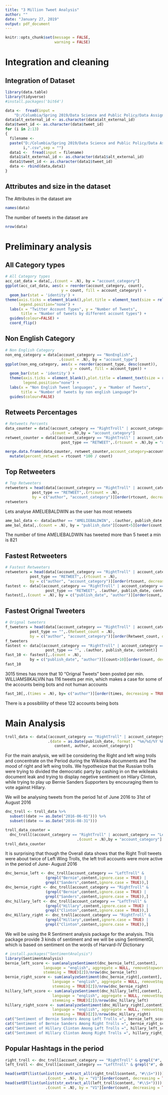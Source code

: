 ---
title: "3 Million Tweet Analysis"
author: ""
date: "January 27, 2019"
output: pdf_document
---

```{r setup, include=FALSE}
knitr::opts_chunk$set(message = FALSE,
                      warning = FALSE)
```

# Integration and cleaning

## Integration of Dataset

```{r}
library(data.table)
library(tidyverse)
#install.packages('bit64')

data <-  fread(input = 
    "D:/Columbia/Spring 2019/Data Science and Public Policy/Data Assignment 1/IRAhandle_tweets_1.csv")
data$alt_external_id <- as.character(data$alt_external_id) 
data$tweet_id <- as.character(data$tweet_id) 
for (i in 2:13)
{
  filename <- 
  paste("D:/Columbia/Spring 2019/Data Science and Public Policy/Data Assignment 1/IRAhandle_tweets_",
        i,".csv",sep = "")
  data1 <-  fread(input = filename)
  data1$alt_external_id <- as.character(data1$alt_external_id)
  data1$tweet_id <- as.character(data1$tweet_id) 
  data <- rbind(data,data1)
}
```

## Attributes and size in the dataset

The Attributes in the dataset are
```{r}
names(data)
```

The number of tweets in the dataset are
```{r}
nrow(data)
```


# Preliminary analysis

## All Category types
```{r}
# All Category types
acc_cat_data = data[,.(count = .N), by = "account_category"]
ggplot(acc_cat_data, aes(x = reorder(account_category, count), 
                         y = count, fill = account_category)) + 
  geom_bar(stat = 'identity') +
theme(axis.ticks = element_blank(),plot.title = element_text(size = rel(1.2)),
      legend.position="none") +
  labs(x = "Twitter Account Types", y = "Number of Tweets",
       title = "Number of tweets by different account types") + 
  guides(colour=FALSE) +
  coord_flip()
```

## Non English Category
```{r}
# Non English Category
non_eng_category = data[account_category == "NonEnglish",
                        .(count = .N), by = "account_type"]
ggplot(non_eng_category, aes(x = reorder(account_type, desc(count)),
                             y = count, fill = account_type)) + 
  geom_bar(stat = 'identity') +
  theme(axis.ticks = element_blank(),plot.title = element_text(size = rel(1.2)),
        legend.position="none") +
  labs(x = "Non English Tweet languages", y = "Number of Tweets",
       title = "Number of tweets by non english Language")+ 
  guides(colour=FALSE)
```


## Retweets Percentages
```{r}
# Retweets Percents
data_counter = data[(account_category == "RightTroll" | account_category == "LeftTroll"),
                    .(count = .N),by = "account_category"]
retweet_counter = data[(account_category == "RightTroll" | account_category == "LeftTroll") & 
                         post_type == "RETWEET",.(rtcount = .N),by = "account_category"]

merge.data.frame(data_counter, retweet_counter,account_category=account_category) %>%
  mutate(percent_retweet = rtcount *100 / count)

```

## Top Retweeters

```{r}
# Top Retweeters
retweeters = head(data[(account_category == "RightTroll" | account_category == "LeftTroll") & 
            post_type == "RETWEET",.(rtcount = .N),
            by = c("author", "account_category")][order(rtcount, decreasing = TRUE)],n = 10)
retweeters
```

Lets analyse AMELIEBALDWIN as the user has most retweets

```{r}
ame_bal_data <- data[author == "AMELIEBALDWIN", .(author, publish_date, content)]  
ame_bal_data[,.(count = .N), by = "publish_date"][count>5][order(count, decreasing = TRUE)]

```
The number of time AMELIEBALDWIN has tweeted more than 5 tweet a min is 821

## Fastest Retweeters
```{r}
# Fastest Retweeters
retweeters = head(data[(account_category == "RightTroll" | account_category == "LeftTroll") & 
           post_type == "RETWEET",.(rtcount = .N),
           by = c("author", "account_category")][order(rtcount, decreasing = TRUE)],n = 10)
fastest <- data[(account_category == "RightTroll" | account_category == "LeftTroll") & 
                  post_type == "RETWEET", .(author, publish_date, content)]  
fastest[,.(count = .N), by = c("publish_date", "author")][order(count, decreasing = TRUE)]
```

## Fastest Orignal Tweeters
```{r}
# Orignal tweeters
f_tweeters = head(data[(account_category == "RightTroll" | account_category == "LeftTroll") & 
           post_type == "",.(Retweet_count = .N),
           by = c("author", "account_category")][order(Retweet_count, decreasing = TRUE)],n = 10)
f_tweeters
fastest <- data[(account_category == "RightTroll" | account_category == "LeftTroll") & 
                  post_type == "", .(author, publish_date, content)]  
fast_10 <- fastest[,.(count = .N), 
           by = c("publish_date", "author")][count>10][order(count, decreasing = TRUE)]
fast_10
```
3015 times has more that 10 "Orignal Tweets" been posted per min. WILLIAMS8KALVIN has 116 tweets per min, which makes a case for some of the accounts being bots and not human accounts

```{r}
fast_10[,.(times = .N), by= c("author")][order(times, decreasing = TRUE)]
```
There is a possiblility of these 122 accounts being bots 

# Main Analysis

```{r}
troll_data <- data[(account_category == "RightTroll" | account_category == "LeftTroll"),
                   .(date = as.Date(publish_date, format = "%m/%d/%Y %H:%M"), 
                      content, author, account_category)]
```

For the main analysis, we will be considering the Right and left wing trolls and concentrate on the Period during the Wikileaks documnents and The mood of right and left wing trolls. We hypothesize that the Russian trolls were trying to divided the democratic party by cashing in on the wikileaks document leak and trying to display negetive sentiment on Hilary Clinton, while trying to play up Bernie Sanders Supporters by encouraging them to vote against Hillary.

We will be analysing tweets from the period 1st of June 2016 to 31st of August 2016

```{r}
dnc_troll <- troll_data %>%
  subset((date >= as.Date("2016-06-01"))) %>%
  subset((date <= as.Date("2016-08-31")))
```

```{r}
troll_data_counter = 
  dnc_troll[(account_category == "RightTroll" | account_category == "LeftTroll"),
                                .(count = .N),by = "account_category"]
troll_data_counter
```

It is surprising that though the Overall data shows that the Right Troll tweets were about twice of Left Wing Trolls, the left troll accounts were more active in the period of June- August 2016


```{r}
dnc_bernie_left <- dnc_troll[account_category == "LeftTroll" &
                  (grepl("Bernie",content,ignore.case = TRUE) | 
                  grepl("Sanders",content,ignore.case = TRUE)),]
dnc_bernie_right <- dnc_troll[account_category == "RightTroll" & 
                  (grepl("Bernie",content,ignore.case = TRUE) | 
                  grepl("Sanders",content,ignore.case = TRUE)),]
dnc_hillary_left <- dnc_troll[account_category == "LeftTroll" & 
                  (grepl("Hillary",content,ignore.case = TRUE) | 
                  grepl("Clinton",content,ignore.case = TRUE)),]
dnc_Hillary_right <- dnc_troll[account_category == "RightTroll" & 
                  (grepl("Hillary",content,ignore.case = TRUE) | 
                  grepl("Clinton",content,ignore.case = TRUE)),]
```

We will be using the R Sentiment analysis package for the analysis. This package provide 3 kinds of sentiment and we will be using SentimentGI, which is based on sentiment on the words of Harvard-IV Dictionary

```{r}
# install.packages("SentimentAnalysis")
library(SentimentAnalysis)
bernie_left_score <- sum(analyzeSentiment(dnc_bernie_left[,content], 
                 language = "english", aggregate = NULL, removeStopwords = TRUE,
                 stemming = TRUE)[2])/nrow(dnc_bernie_left)
bernie_right_score <- sum(analyzeSentiment(dnc_bernie_right[,content], 
                     language = "english", aggregate = NULL, removeStopwords = TRUE,
                     stemming = TRUE)[2])/nrow(dnc_bernie_right)
hillary_left_score <- sum(analyzeSentiment(dnc_hillary_left[,content], 
                     language = "english", aggregate = NULL, removeStopwords = TRUE,
                     stemming = TRUE)[2])/nrow(dnc_hillary_left)
hillary_right_score <- sum(analyzeSentiment(dnc_Hillary_right[,content], 
                     language = "english", aggregate = NULL, removeStopwords = TRUE,
                     stemming = TRUE)[2])/nrow(dnc_Hillary_right)
cat("Sentiment of Bernie Sanders Among Left Trolls =", bernie_left_score)
cat("Sentiment of Bernie Sanders Among Right Trolls =", bernie_right_score)
cat("Sentiment of Hillary Clinton Among Left Trolls =", hillary_left_score)
cat("Sentiment of Hillary Clinton Among Right Trolls =", hillary_right_score)

```

## Popular Hashtags in the period
```{r}
right_troll <- dnc_troll[account_category == "RightTroll" & grepl("#", dnc_troll$content)]
left_troll <- dnc_troll[account_category == "LeftTroll" & grepl("#", dnc_troll$content)]

head(setDT(list(unlist(str_extract_all(right_troll$content, "#\\S+"))))[,
                  .(count = .N), by = "V1"][order(count, decreasing = TRUE)], n = 10)
head(setDT(list(unlist(str_extract_all(left_troll$content, "#\\S+"))))[,
                  .(count = .N), by = "V1"][order(count, decreasing = TRUE)], n = 10)
```




